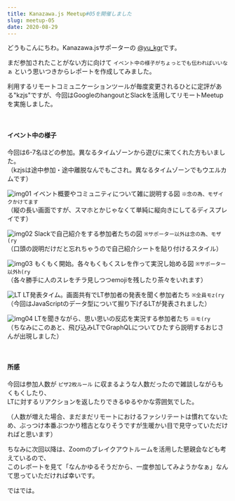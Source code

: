 ```yaml
---
title: Kanazawa.js Meetup#05を開催しました
slug: meetup-05
date: 2020-08-29
---
```


どうもこんにちわ。Kanazawa.jsサポーターの [@yu_kgr](https://twitter.com/yu_kgr)です。

まだ参加されたことがない方に向けて `イベント中の様子がちょっとでも伝わればいいなぁ` という思いつきからレポートを作成してみました。

利用するリモートコミュニケーションツールが毎度変更されるひとに定評がある"kzjs"ですが、今回はGoogleのhangoutとSlackを活用してリモートMeetupを実施しました。

<br/>

#### イベント中の様子

今回は6-7名ほどの参加。異なるタイムゾーンから遊びに来てくれた方もいました。  
（kzjsは途中参加・途中離脱なんでもごされ。異なるタイムゾーンでもウエルカムです）

![img01](./img01.jpg)
イベント概要やコミュニティについて雑に説明する図 `※念の為、モザイクかけてます`  
（縦の長い画面ですが、スマホとかじゃなくて単純に縦向きにしてるディスプレイです）

![img02](./img02.jpg)
Slackで自己紹介をする参加者たちの図 `※サポーター以外は念の為、モザ(ry`  
（口頭の説明だけだと忘れちゃうので自己紹介シートを貼り付けるスタイル）

![img03](./img03.jpg)
もくもく開始。各々もくもくスレを作って実況し始める図 `※サポーター以外h(ry`  
（各々勝手に人のスレをチラ見しつつemojiを残したり茶々をいれます）

![LT](./img04.jpg)
LT発表タイム。画面共有でLT参加者の発表を聞く参加者たち `※全員モz(ry`  
（今回はJavaScriptのデータ型について掘り下げるLTが発表されました）

![img04](./img05.jpg)
LTを聞きながら、思い思いの反応を実況する参加者たち `※モ(ry`  
（ちなみにこのあと、飛び込みLTでGraphQLについてひたすら説明するおじさんが出現しました）

<br/>

#### 所感

今回は参加人数が `ピザ2枚ルール` に収まるような人数だったので雑談しながらもくもくしたり、  
LTに対するリアクションを返したりできるゆるやかな雰囲気でした。

（人数が増えた場合、まだまだリモートにおけるファシリテートは慣れてないため、ぶっつけ本番ぶつかり稽古となりそうですが生暖かい目で見守っていただければと思います）

ちなみに次回以降は、Zoomのブレイクアウトルームを活用した懇親会なども考えているので、  
このレポートを見て「なんかゆるそうだから、一度参加してみようかなぁ」なんて思っていただければ幸いです。

ではでは。
